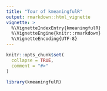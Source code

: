 ```yaml
---
title: "Tour of kmeaningfulR"
output: rmarkdown::html_vignette
vignette: >
  %\VignetteIndexEntry{kmeaningfulR}
  %\VignetteEngine{knitr::rmarkdown}
  %\VignetteEncoding{UTF-8}
---
```


```r
knitr::opts_chunk$set(
  collapse = TRUE,
  comment = "#>"
)
```

```r
library(kmeaningfulR)
```
